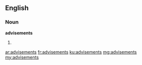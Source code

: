 ==English==

===Noun===
'''advisements'''

# {{plural of|advisement}}

[[ar:advisements]]
[[fr:advisements]]
[[ku:advisements]]
[[mg:advisements]]
[[my:advisements]]